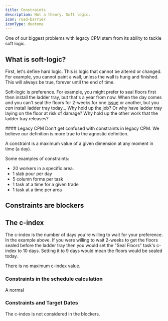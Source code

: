 ```yaml
---
title: Constraints
description: Not a theory. Soft logic.
icon: road-barrier
iconType: duotone
---
```

One of our biggest problems with legacy CPM stem from its ability to tackle soft logic.

## What is soft-logic?

First, let's define hard logic. This is logic that cannot be altered or changed. For example, you cannot paint a wall, unless the wall is hung and finished. This will always be true, forever until the end of time.

Soft-logic is preference. For example, you might prefer to seal floors first then install the ladder tray, but that's a year from now. When the day comes and you can't seal the floors for 2-weeks for one [issue](/terms/issue) or another, but you *can* install ladder tray today... Why hold up the job? Or why have ladder tray laying on the floor at risk of damage? Why hold up the other work that the ladder tray releases?

<Danger>
#### Legacy CPM
Don't get confused with constraints in legacy CPM. We believe our definition is more true to the agnostic definition.
</Danger>

A constraint is a maximum value of a given dimension at any moment in time (a day).

Some examples of constraints:
- 20 workers in a specific area. 
- 1 slab pour per day
- 5 column forms per task
- 1 task at a time for a given trade
- 1 task at a time per area

## Constraints are blockers


## The c-index

The c-index is the number of days you're willing to wait for your preference. In the example above. If you were willing to wait 2-weeks to get the floors sealed before the ladder tray then you would set the "Seal Floors" task's c-index to 10 days. Setting it to 9 days would mean the floors would be sealed today.

There is no maximum c-index value.

### Constraints in the schedule calculation

A normal 

### Constraints and Target Dates

<Note>
The c-index is not considered in the blockers.
</Note>

